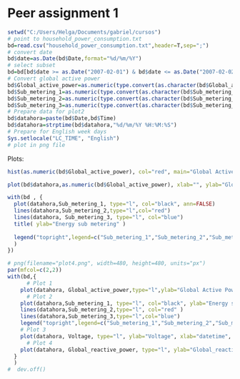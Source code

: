 Peer assignment 1
========================================================



```r
setwd("C:/Users/Helga/Documents/gabriel/cursos")
# point to household_power_consumption.txt
bd=read.csv("household_power_consumption.txt",header=T,sep=";")
# convert date
bd$date=as.Date(bd$Date,format="%d/%m/%Y")
# select subset
bd=bd[bd$date >= as.Date("2007-02-01") & bd$date <= as.Date("2007-02-02"),]
# Convert global active power
bd$Global_active_power=as.numeric(type.convert(as.character(bd$Global_active_power), dec = "."))
bd$Sub_metering_1=as.numeric(type.convert(as.character(bd$Sub_metering_1), dec = "."))
bd$Sub_metering_2=as.numeric(type.convert(as.character(bd$Sub_metering_2), dec = "."))
bd$Sub_metering_3=as.numeric(type.convert(as.character(bd$Sub_metering_3), dec = "."))
# Prepare data for plot2
bd$datahora=paste(bd$Date,bd$Time)
bd$datahora=strptime(bd$datahora,"%d/%m/%Y %H:%M:%S")
# Prepare for English week days
Sys.setlocale("LC_TIME", "English")
# plot in png file

```

Plots:

```r
hist(as.numeric(bd$Global_active_power), col="red", main="Global Active Power", xlab="Global Active Power (kilowatts)")
```

```r
plot(bd$datahora,as.numeric(bd$Global_active_power), xlab="", ylab="Global Active Power (kilowatts)",type="l")
```

```r
with(bd , {
  plot(datahora,Sub_metering_1, type="l", col="black", ann=FALSE)
  lines(datahora,Sub_metering_2,type="l",col="red")
  lines(datahora, Sub_metering_3, type="l", col="blue")
  title( ylab="Energy sub metering" )
  
  legend("topright",legend=c("Sub_metering_1","Sub_metering_2","Sub_metering_3"),lwd=c(1, 1, 1),col=c("black", "red", "blue")
  )
})
```


```r
# png(filename="plot4.png", width=480, height=480, units="px")
par(mfcol=c(2,2))
with(bd,{
      # Plot 1
    plot(datahora, Global_active_power,type="l",ylab="Global Active Power", xlab="", cex.lab=0.9)
      # Plot 2
    plot(datahora,Sub_metering_1, type="l", col="black", ylab="Energy sub metering", xlab="", cex.lab=0.9 )
    lines(datahora,Sub_metering_2,type="l", col="red" )
    lines(datahora,Sub_metering_3,type="l",col="blue")
    legend("topright",legend=c("Sub_metering_1","Sub_metering_2","Sub_metering_3"),lwd=c(1, 1, 1),col=c("black", "red", "blue"),y.intersp=0.75, cex=0.9,bty="n")
    # Plot 3
    plot(datahora, Voltage, type="l", ylab="Voltage", xlab="datetime", cex.lab=0.9)
      # Plot 4
    plot(datahora, Global_reactive_power, type="l", ylab="Global_reactive_power", xlab="datetime", cex.lab=0.9)
  }
  )
#  dev.off()
```




